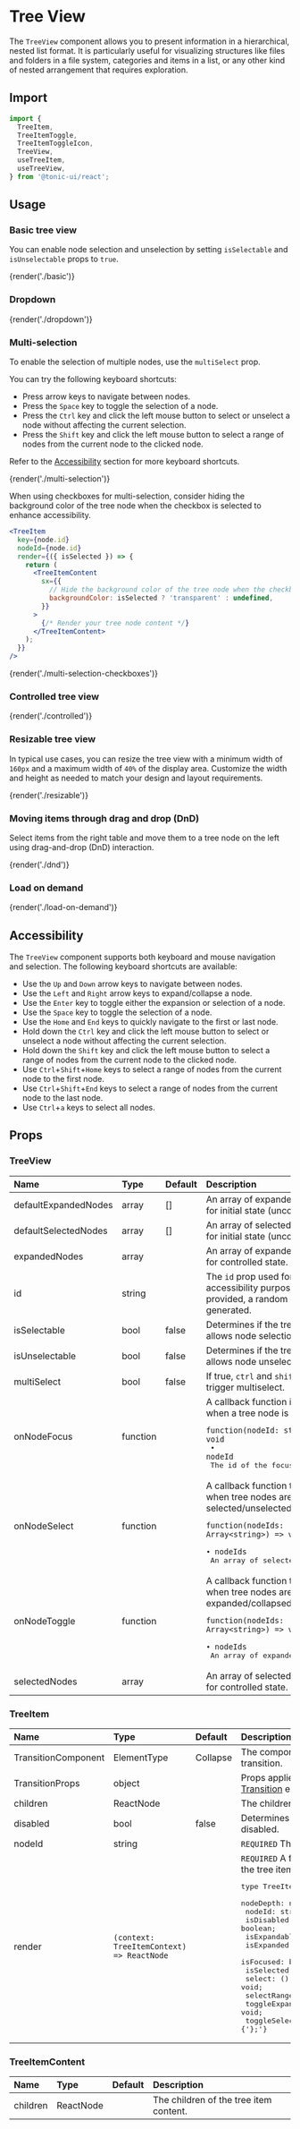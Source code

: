 # Tree View

The `TreeView` component allows you to present information in a hierarchical, nested list format. It is particularly useful for visualizing structures like files and folders in a file system, categories and items in a list, or any other kind of nested arrangement that requires exploration.

## Import

```js
import {
  TreeItem,
  TreeItemToggle,
  TreeItemToggleIcon,
  TreeView,
  useTreeItem,
  useTreeView,
} from '@tonic-ui/react';
```

## Usage

### Basic tree view

You can enable node selection and unselection by setting `isSelectable` and `isUnselectable` props to `true`.

{render('./basic')}

### Dropdown

{render('./dropdown')}

### Multi-selection

To enable the selection of multiple nodes, use the `multiSelect` prop.

You can try the following keyboard shortcuts:
* Press arrow keys to navigate between nodes.
* Press the `Space` key to toggle the selection of a node.
* Press the `Ctrl` key and click the left mouse button to select or unselect a node without affecting the current selection.
* Press the `Shift` key and click the left mouse button to select a range of nodes from the current node to the clicked node.

Refer to the [Accessibility](#accessibility) section for more keyboard shortcuts.

{render('./multi-selection')}

When using checkboxes for multi-selection, consider hiding the background color of the tree node when the checkbox is selected to enhance accessibility.

```jsx disabled
<TreeItem
  key={node.id}
  nodeId={node.id}
  render={({ isSelected }) => {
    return (
      <TreeItemContent
        sx={{
          // Hide the background color of the tree node when the checkbox is selected
          backgroundColor: isSelected ? 'transparent' : undefined,
        }}
      >
        {/* Render your tree node content */}
      </TreeItemContent>
    );
  }}
/>
```

{render('./multi-selection-checkboxes')}

### Controlled tree view

{render('./controlled')}

### Resizable tree view

In typical use cases, you can resize the tree view with a minimum width of `160px` and a maximum width of `40%` of the display area. Customize the width and height as needed to match your design and layout requirements.

{render('./resizable')}

### Moving items through drag and drop (DnD)

Select items from the right table and move them to a tree node on the left using drag-and-drop (DnD) interaction.

{render('./dnd')}

### Load on demand

{render('./load-on-demand')}

## Accessibility

The `TreeView` component supports both keyboard and mouse navigation and selection.
The following keyboard shortcuts are available:

* Use the `Up` and `Down` arrow keys to navigate between nodes.
* Use the `Left` and `Right` arrow keys to expand/collapse a node.
* Use the `Enter` key to toggle either the expansion or selection of a node.
* Use the `Space` key to toggle the selection of a node.
* Use the `Home` and `End` keys to quickly navigate to the first or last node.
* Hold down the `Ctrl` key and click the left mouse button to select or unselect a node without affecting the current selection.
* Hold down the `Shift` key and click the left mouse button to select a range of nodes from the current node to the clicked node.
* Use `Ctrl`+`Shift`+`Home` keys to select a range of nodes from the current node to the first node.
* Use `Ctrl`+`Shift`+`End` keys to select a range of nodes from the current node to the last node.
* Use `Ctrl`+`a` keys to select all nodes.

## Props

### TreeView

| Name | Type | Default | Description |
| :--- | :--- | :------ | :---------- |
| defaultExpandedNodes | array | [] | An array of expanded node IDs for initial state (uncontrolled). |
| defaultSelectedNodes | array | [] | An array of selected node IDs for initial state (uncontrolled). |
| expandedNodes | array | | An array of expanded node IDs for controlled state. |
| id | string | | The `id` prop used for accessibility purpose. If not provided, a random id will be generated. |
| isSelectable | bool | false | Determines if the tree view allows node selection. |
| isUnselectable | bool | false | Determines if the tree view allows node unselection. |
| multiSelect | bool | false | If true, `ctrl` and `shift` will trigger multiselect. |
| onNodeFocus | function | | A callback function invoked when a tree node is focused.<pre>`function(nodeId: string) => void`<br /> • `nodeId` The id of the focused node.</pre> |
| onNodeSelect | function | | A callback function triggered when tree nodes are selected/unselected.<pre>`function(nodeIds: Array<string>) => void`<br /> • `nodeIds` An array of selected node IDs.</pre> |
| onNodeToggle | function | | A callback function triggered when tree nodes are expanded/collapsed.<pre>`function(nodeIds: Array<string>) => void`<br /> • `nodeIds` An array of expanded node IDs.</pre> |
| selectedNodes | array | | An array of selected node IDs for controlled state. |

### TreeItem

| Name | Type | Default | Description |
| :--- | :--- | :------ | :---------- |
| TransitionComponent | ElementType | Collapse | The component used for the transition. |
| TransitionProps | object | | Props applied to the [Transition](http://reactcommunity.org/react-transition-group/transition#Transition-props) element. |
| children | ReactNode | | The children of the tree item. |
| disabled | bool | false | Determines if the tree item is disabled. |
| nodeId | string | | `REQUIRED` The id of the node. |
| render | `(context: TreeItemContext) => ReactNode` | | `REQUIRED` A function to render the tree item content.<br /><pre>type TreeItemContext = {'{'}<br />  nodeDepth: number;<br />  nodeId: string;<br />  isDisabled: boolean;<br />  isExpandable: boolean;<br />  isExpanded: boolean;<br />  isFocused: boolean;<br />  isSelected: boolean;<br />  select: () => void;<br />  selectRange: () => void;<br />  toggleExpansion: () => void;<br />  toggleSelection: () => void;<br />{'};'}</pre> |

### TreeItemContent

| Name | Type | Default | Description |
| :--- | :--- | :------ | :---------- |
| children | ReactNode | | The children of the tree item content. |
